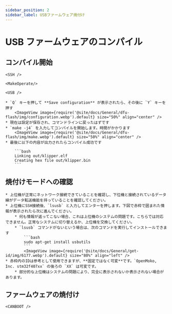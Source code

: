 ```yaml
---
sidebar_position: 2
sidebar_label: USBファームウェア焼付け
---
```




# USB ファームウェアのコンパイル


## コンパイル開始

    <SSH />

    <MakeOperate/>

    <USB />

    * `Q` キーを押して **Save configuration** が表示されたら、その後に `Y` キーを押す
        <ImageView image={require('@site/docs/General/dfu-flash/img/configuration.webp').default} size="50%" align="center" />
    * 現在は設定が保存され、コマンドラインに戻ったはずです
    * `make -j4` を入力してコンパイルを開始します。時間がかかります
        <ImageView image={require('@site/docs/General/dfu-flash/img/make.webp').default} size="50%" align="center" />
    * 最後に以下の内容が出力されたらコンパイル成功です

        ```bash
        Linking out/klipper.elf
        Creating hex file out/klipper.bin
        ```
## 焼付けモードへの確認

    * 上位機が正常にネットワーク接続できていることを確認し、下位機と接続されているデータ線がデータ転送機能を持っていることを確認してください。
    * 上位機にSSH接続後、`lsusb` と入力してエンターを押します。下図で赤枠で囲まれた情報が表示されたら次に進んでください。
        * 何も情報が返ってこない場合、これは上位機のシステムの問題です。こちらでは対応できません。正常なシステムに切り替えるか、上位機を交換してください。
        * `lsusb` コマンドがないという場合は、次のコマンドを実行してインストールできます
            ```bash
            sudo apt-get install usbutils
            ```
            <ImageView image={require('@site/docs/General/get-id/img/6177.webp').default} size="80%" align="left" /> 
    * 赤枠内のIDは参考として使用できますが、**固定ではなく可変**です。`OpenMoko, Inc. stm32f407xx` の後ろの `XX` は可変です。
        * 部分的な上位機はシステムの問題により、完全に表示されないか表示されない場合があります。

## ファームウェアの焼付け
    
    <CANBOOT />
